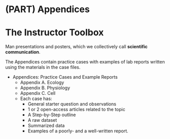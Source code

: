 # (PART) Appendices {-}
# The Instructor Toolbox 

Man presentations and posters, which we collectively call __scientific communication__.

The Appendices contain practice cases with examples of lab reports written using the materials in the case files.

* Appendices: Practice Cases and Example Reports
    + Appendix A. Ecology
    + Appendix B. Physiology
    + Appendix C. Cell
    + Each case has:
        - General starter question and observations
        - 1 or 2 open-access articles related to the topic
        - A Step-by-Step outline
        - A raw dataset
        - Summarized data
        - Examples of a poorly- and a well-written report.
